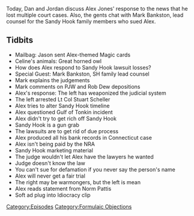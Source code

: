 {{Episode
    | title           = Sandy Hook Response
    | caption         = [https://knowledgefight.libsyn.com/602-sandy-hook-response Listen to this episode on Libsyn]
    | episodeNumber   = 602
    | length          = 02:00:00
    | airDate         = October 4, 2021
    | episodeType     = [[:Category:Formulaic Objections|Formulaic Objections]]
    | appearance      = [[Mark Bankston]], [[Paul Joseph Watson]], [[Rob Dew]], [[Stuart Scheller]], [[Norm Pattis]]
    | previousEpisode = [[601: June 16, 2003]]
    | nextEpisode     = [[603: October 3-4, 2021]]
}}

{{Stub}}

Today, Dan and Jordan discuss Alex Jones' response to the news that he lost multiple court cases.  Also, the gents chat with Mark Bankston, lead counsel for the Sandy Hook family members who sued Alex.

==Tidbits==

*Mailbag: Jason sent Alex-themed Magic cards
*Celine's animals: Great horned owl
*How does Alex respond to Sandy Hook lawsuit losses?
*Special Guest: Mark Bankston, SH family lead counsel
*Mark explains the judgements
*Mark comments on PJW and Rob Dew depositions
*Alex's response: The left has weaponized the judicial system
*The left arrested Lt Col Stuart Scheller
*Alex tries to alter Sandy Hook timeline
*Alex questioned Gulf of Tonkin incident
*Alex didn't try to get rich off Sandy Hook
*Sandy Hook is a gun grab
*The lawsuits are to get rid of due process
*Alex produced all his bank records in Connecticut case
*Alex isn't being paid by the NRA
*Sandy Hook marketing material
*The judge wouldn't let Alex have the lawyers he wanted
*Judge doesn't know the law
*You can't sue for defamation if you never say the person's name
*Alex will never get a fair trial
*The right may be warmongers, but the left is mean
*Alex reads statement from Norm Pattis
*Soft ad plug into Idiocracy clip

[[Category:Episodes]]
[[Category:Formulaic Objections]]
